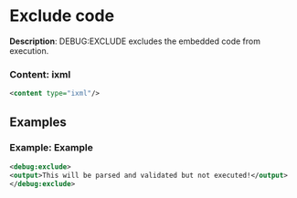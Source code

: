 # Exclude code

 **Description**:
 DEBUG:EXCLUDE excludes the embedded code from execution.

### Content: ixml

```xml
<content type="ixml"/>
```

## Examples

### Example: Example

```xml
<debug:exclude>
<output>This will be parsed and validated but not executed!</output>
</debug:exclude>
```

